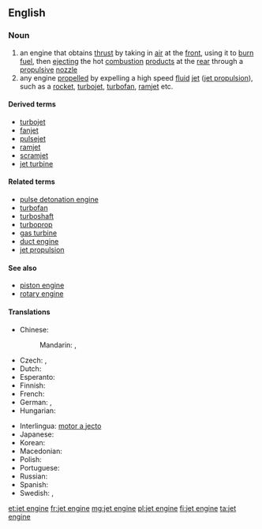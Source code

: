 ==English==
{{wikipedia}}

===Noun===
{{en-noun|head=[[jet]] [[engine]]}}

# an engine that obtains [[thrust]] by taking in [[air]] at the [[front]], using it to [[burn]] [[fuel]], then [[ejecting]] the hot [[combustion]] [[product]]s at the [[rear]] through a [[propulsive]] [[nozzle]]
# any engine [[propel]]led by expelling a high speed [[fluid]] [[jet]] ([[jet propulsion]]), such as a [[rocket]], [[turbojet]], [[turbofan]], [[ramjet]] etc.

====Derived terms====
* [[turbojet]]
* [[fanjet]]
* [[pulsejet]]
* [[ramjet]]
* [[scramjet]]
* [[jet turbine]]

====Related terms====
* [[pulse detonation engine]]
* [[turbofan]]
* [[turboshaft]]
* [[turboprop]]
* [[gas turbine]]
* [[duct engine]]
* [[jet propulsion]]

====See also====
* [[piston engine]]
* [[rotary engine]]

====Translations====
{{trans-top|an engine that develops thrust by ejecting a jet, especially a jet of gaseous combustion products}}
* Chinese:
*: Mandarin: {{t|cmn|噴氣發動機|sc=Hani}}, {{t|cmn|喷气发动机|tr=pēnqì fādòngjī|sc=Hani}}
* Czech: {{t-|cs|reaktivní motor|m}}, {{t-|cs|tryskový motor|m}}
* Dutch: {{t|nl|straalmotor|m}}
* Esperanto: {{t-|eo|jetmotoro}}
* Finnish: {{t-|fi|suihkumoottori}}
* French: {{t|fr|moteur à réaction|m}}
* German: {{t|de|Strahltriebwerk|n}}, {{t|de|Düsentriebwerk|n}}
* Hungarian: {{t-|hu|sugárhajtómű}}
{{trans-mid}}
* Interlingua: [[motor a jecto]]
* Japanese: {{t|ja|ジェットエンジン|tr=jettoenjin|sc=Jpan}}
* Korean: {{t|ko|제트 엔진|tr=jeteu enjin|sc=Kore}}
* Macedonian: {{t-|mk|млазен погон|m|tr=mlázen pógon|xs=Macedonian}}
* Polish: {{t|pl|silnik odrzutowy|m}}
* Portuguese: {{t|pt|motor a jato|m}}
* Russian: {{t|ru|реактивный двигатель|m|tr=reaktívnyj dvígatelʹ|sc=Cyrl}}
* Spanish: {{t|es|motor de reacción|m}}
* Swedish: {{t+|sv|jetmotor|c}}, {{t+|sv|reamotor|c}}
{{trans-bottom}}

[[et:jet engine]]
[[fr:jet engine]]
[[mg:jet engine]]
[[pl:jet engine]]
[[fi:jet engine]]
[[ta:jet engine]]